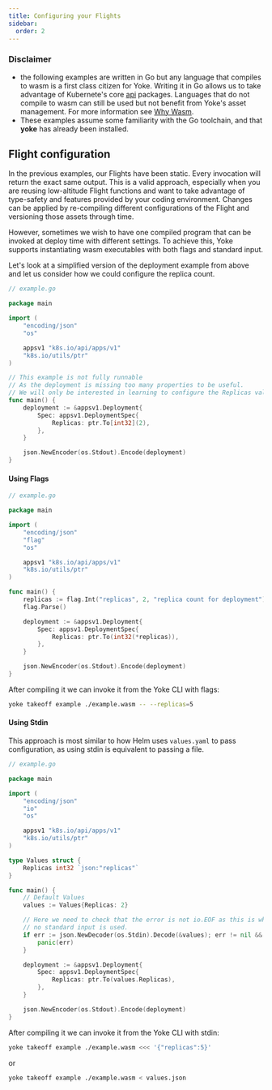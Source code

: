 ```yaml
---
title: Configuring your Flights
sidebar:
  order: 2
---
```


### Disclaimer
- the following examples are written in Go but any language that compiles to wasm is a first class citizen for Yoke. Writing it in Go allows us to take advantage of Kubernete's core [api](https://github.com/kubernetes/api) packages. Languages that do not compile to wasm can still be used but not benefit from Yoke's asset management. For more information see [Why Wasm](/docs/concepts/wasm#why-wasm).
- These examples assume some familiarity with the Go toolchain, and that **yoke** has already been installed.

## Flight configuration

In the previous examples, our Flights have been static. Every invocation will return the exact same output. This is a valid approach, especially when you are reusing low-altitude Flight functions and want to take advantage of type-safety and features provided by your coding environment. Changes can be applied by re-compiling different configurations of the Flight and versioning those assets through time.

However, sometimes we wish to have one compiled program that can be invoked at deploy time with different settings. To achieve this, Yoke supports instantiating wasm executables with both flags and standard input.

Let's look at a simplified version of the deployment example from above and let us consider how we could configure the replica count.

```go
// example.go

package main

import (
	"encoding/json"
	"os"

	appsv1 "k8s.io/api/apps/v1"
	"k8s.io/utils/ptr"
)

// This example is not fully runnable
// As the deployment is missing too many properties to be useful.
// We will only be interested in learning to configure the Replicas value.
func main() {
	deployment := &appsv1.Deployment{
		Spec: appsv1.DeploymentSpec{
			Replicas: ptr.To[int32](2),
		},
	}

	json.NewEncoder(os.Stdout).Encode(deployment)
}
```

#### Using Flags

```go
// example.go

package main

import (
	"encoding/json"
	"flag"
	"os"

	appsv1 "k8s.io/api/apps/v1"
	"k8s.io/utils/ptr"
)

func main() {
	replicas := flag.Int("replicas", 2, "replica count for deployment")
	flag.Parse()

	deployment := &appsv1.Deployment{
		Spec: appsv1.DeploymentSpec{
			Replicas: ptr.To(int32(*replicas)),
		},
	}

	json.NewEncoder(os.Stdout).Encode(deployment)
}
```

After compiling it we can invoke it from the Yoke CLI with flags:

```bash
yoke takeoff example ./example.wasm -- --replicas=5
```

#### Using Stdin

This approach is most similar to how Helm uses `values.yaml` to pass configuration, as using stdin is equivalent to passing a file.

```go
// example.go

package main

import (
	"encoding/json"
	"io"
	"os"

	appsv1 "k8s.io/api/apps/v1"
	"k8s.io/utils/ptr"
)

type Values struct {
	Replicas int32 `json:"replicas"`
}

func main() {
	// Default Values
	values := Values{Replicas: 2}

	// Here we need to check that the error is not io.EOF as this is what you will get if
	// no standard input is used.
	if err := json.NewDecoder(os.Stdin).Decode(&values); err != nil && err != io.EOF {
		panic(err)
	}

	deployment := &appsv1.Deployment{
		Spec: appsv1.DeploymentSpec{
			Replicas: ptr.To(values.Replicas),
		},
	}

	json.NewEncoder(os.Stdout).Encode(deployment)
}
```

After compiling it we can invoke it from the Yoke CLI with stdin:

```bash
yoke takeoff example ./example.wasm <<< '{"replicas":5}'
```

or

```bash
yoke takeoff example ./example.wasm < values.json
```
